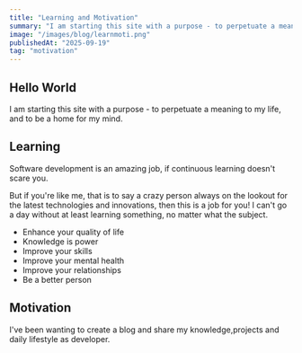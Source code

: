 ```yaml
---
title: "Learning and Motivation"
summary: "I am starting this site with a purpose - to perpetuate a meaning to my life, and to be a home for my mind."
image: "/images/blog/learnmoti.png"
publishedAt: "2025-09-19"
tag: "motivation"
---
```


## Hello World

I am starting this site with a purpose - to perpetuate a meaning to my life, and to be a home for my mind.

## Learning

Software development is an amazing job, if continuous learning doesn't scare you.

But if you're like me, that is to say a crazy person always on the lookout for the latest technologies and innovations, then this is a job for you! I can't go a day without at least learning something, no matter what the subject.

<Feedback
  icon
  variant="info"
  description="This is 7 reasons to learn something new everyday:"
  marginBottom={24}
/>


- Enhance your quality of life
- Knowledge is power
- Improve your skills
- Improve your mental health
- Improve your relationships
- Be a better person

## Motivation
I've been wanting to create a blog and share my knowledge,projects and daily lifestyle as developer.